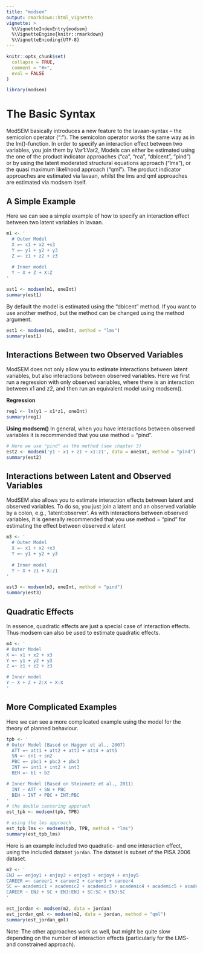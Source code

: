 ```yaml
---
title: "modsem"
output: rmarkdown::html_vignette
vignette: >
  %\VignetteIndexEntry{modsem}
  %\VignetteEngine{knitr::rmarkdown}
  %\VignetteEncoding{UTF-8}
---
```


```r
knitr::opts_chunk$set(
  collapse = TRUE,
  comment = "#>",
  eval = FALSE
)
```

```r
library(modsem)
```
# The Basic Syntax

ModSEM basically introduces a new feature to the lavaan-syntax -- the semicolon operator (":").
The semicolon operator works the same way as in the lm()-function. In order to specify an interaction effect between two variables, you join them by Var1:Var2,
Models can either be estimated using the one of the product indicator approaches ("ca", "rca", "dblcent", "pind") or by using 
the latent moderated structural equations approach ("lms"), or the quasi maximum likelihood approach ("qml").
The product indicator approaches are estimated via lavaan, whilst the lms and qml approaches are estimated via modsem itself.

## A Simple Example
Here we can see a simple example of how to specify an interaction effect between two latent variables in lavaan.

```r
m1 <- '
  # Outer Model
  X =~ x1 + x2 +x3
  Y =~ y1 + y2 + y3
  Z =~ z1 + z2 + z3
  
  # Inner model
  Y ~ X + Z + X:Z 
'

est1 <- modsem(m1, oneInt)
summary(est1)
```
By default the model is estimated using the "dblcent" method. If you want to use another method, 
but the method can be changed using the method argument. 

```r
est1 <- modsem(m1, oneInt, method = "lms")
summary(est1)
```

## Interactions Between two Observed Variables

ModSEM does not only allow you to estimate interactions between latent variables, but also interactions between observed variables. Here we first run a regression with only observed variables, where there is an interaction between x1 and z2, and then run an equivalent model using modsem().

**Regression**

```r
reg1 <- lm(y1 ~ x1*z1, oneInt)
summary(reg1)
```

**Using modsem()** In general, when you have interactions between observed variables it is recommended that you use method = "pind".

```r
# Here we use "pind" as the method (see chapter 3)
est2 <- modsem('y1 ~ x1 + z1 + x1:z1', data = oneInt, method = "pind")
summary(est2)
```

## Interactions between Latent and Observed Variables

ModSEM also allows you to estimate interaction effects between latent and observed variables. To do so, you just join a latent and an observed variable by a colon, e.g., 'latent:observer'. As with interactions between observed variables, it is generally recommended that you use method = "pind" for estimating the effect between observed x latent

```r
m3 <- '
  # Outer Model
  X =~ x1 + x2 +x3
  Y =~ y1 + y2 + y3
  
  # Inner model
  Y ~ X + z1 + X:z1 
'

est3 <- modsem(m3, oneInt, method = "pind")
summary(est3)
```

## Quadratic Effects 

In essence, quadratic effects are just a special case of interaction effects. 
Thus modsem can also be used to estimate quadratic effects.
```r

m4 <- '
# Outer Model
X =~ x1 + x2 + x3
Y =~ y1 + y2 + y3
Z =~ z1 + z2 + z3

# Inner model
Y ~ X + Z + Z:X + X:X
'
```

## More Complicated Examples 

Here we can see a more complicated example using the model for the theory of planned behaviour.

```r

tpb <- ' 
# Outer Model (Based on Hagger et al., 2007)
  ATT =~ att1 + att2 + att3 + att4 + att5
  SN =~ sn1 + sn2
  PBC =~ pbc1 + pbc2 + pbc3
  INT =~ int1 + int2 + int3
  BEH =~ b1 + b2

# Inner Model (Based on Steinmetz et al., 2011)
  INT ~ ATT + SN + PBC
  BEH ~ INT + PBC + INT:PBC  
'
# the double centering apporach
est_tpb <- modsem(tpb, TPB)

# using the lms approach
est_tpb_lms <- modsem(tpb, TPB, method = "lms")
summary(est_tpb_lms)
```

Here is an example included two quadratic- and one interaction effect,
using the included dataset `jordan`.
The dataset is subset of the PISA 2006 dataset.

```r
m2 <- '
ENJ =~ enjoy1 + enjoy2 + enjoy3 + enjoy4 + enjoy5
CAREER =~ career1 + career2 + career3 + career4
SC =~ academic1 + academic2 + academic3 + academic4 + academic5 + academic6
CAREER ~ ENJ + SC + ENJ:ENJ + SC:SC + ENJ:SC
'

est_jordan <- modsem(m2, data = jordan)
est_jordan_qml <- modsem(m2, data = jordan, method = "qml")
summary(est_jordan_qml)
```

Note: The other approaches work as well, but might be quite slow depending on the number of interaction effects (particularly for the LMS- and constrained approach).
